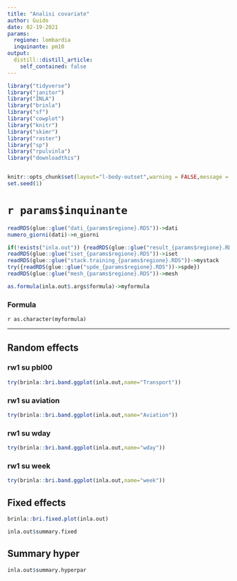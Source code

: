 ```yaml
---
title: "Analisi covariate"
author: Guido
date: 02-19-2021
params:
  regione: lombardia
  inquinante: pm10
output:
  distill::distill_article:
    self_contained: false
---
```



```r
library("tidyverse")
library("janitor")
library("INLA")
library("brinla")
library("sf")
library("cowplot")
library("knitr")
library("skimr")
library("raster")
library("sp")
library("rpulvinla")
library("downloadthis")


knitr::opts_chunk$set(layout="l-body-outset",warning = FALSE,message = FALSE,echo=FALSE,fig.height=4,include = FALSE,eval = TRUE)
set.seed(1)
```

# `r params$inquinante`  


```r
readRDS(glue::glue("dati_{params$regione}.RDS"))->dati
numero_giorni(dati)->n_giorni

if(!exists("inla.out")) {readRDS(glue::glue("result_{params$regione}.RDS"))->inla.out}
readRDS(glue::glue("iset_{params$regione}.RDS"))->iset
readRDS(glue::glue("stack.training_{params$regione}.RDS"))->mystack
try({readRDS(glue::glue("spde_{params$regione}.RDS"))->spde})
readRDS(glue::glue("mesh_{params$regione}.RDS"))->mesh
```


```r
as.formula(inla.out$.args$formula)->myformula
```

### Formula

`r as.character(myformula)`

---

## Random effects


### rw1 su pbl00

```r
try(brinla::bri.band.ggplot(inla.out,name="Transport"))
```


### rw1 su aviation

```r
try(brinla::bri.band.ggplot(inla.out,name="Aviation"))
```

### rw1 su wday

```r
try(brinla::bri.band.ggplot(inla.out,name="wday"))
```

### rw1 su week

```r
try(brinla::bri.band.ggplot(inla.out,name="week"))
```

## Fixed effects

```r
brinla::bri.fixed.plot(inla.out)
```


```r
inla.out$summary.fixed
```

## Summary hyper

```r
inla.out$summary.hyperpar
```

